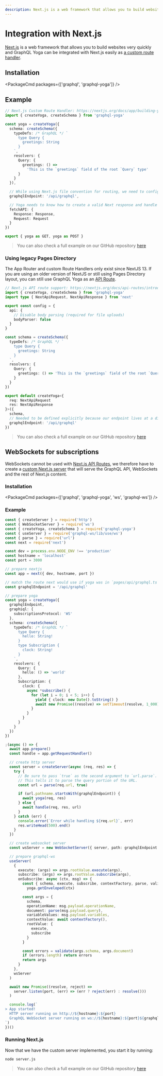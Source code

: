 ```yaml
---
description: Next.js is a web framework that allows you to build websites very quickly and GraphQL Yoga can be integrated with Next.js easily as an API Route.
---
```



# Integration with Next.js

[Next.js](https://nextjs.org) is a web framework that allows you to build websites very quickly and GraphQL Yoga can be integrated with Next.js easily as [a custom route handler](https://nextjs.org/docs/app/building-your-application/routing/router-handlers).

## Installation

<PackageCmd packages={['graphql', 'graphql-yoga']} />

## Example

```ts filename="app/api/graphql/route.ts"
// Next.js Custom Route Handler: https://nextjs.org/docs/app/building-your-application/routing/router-handlers
import { createYoga, createSchema } from 'graphql-yoga'

const yoga = createYoga({
  schema: createSchema({
    typeDefs: /* GraphQL */ `
      type Query {
        greetings: String
      }
    `,
    resolvers: {
      Query: {
        greetings: () =>
          'This is the `greetings` field of the root `Query` type'
      }
    }
  }),

  // While using Next.js file convention for routing, we need to configure Yoga to use the correct endpoint
  graphqlEndpoint: '/api/graphql',

  // Yoga needs to know how to create a valid Next response and handle Next requests
  fetchAPI: {
    Response: Response,
    Request: Request
  }
})

export { yoga as GET, yoga as POST }
```

> You can also check a full example on our GitHub repository [here](https://github.com/dotansimha/graphql-yoga/tree/v3/examples/nextjs)

### Using legacy Pages Directory

The App Router and custom Route Handlers only exist since NextJS 13.
If you are using an older version of NextJS or still using Pages Directory layout, you can still use GraphQL Yoga as an [API Route](https://nextjs.org/docs/pages/building-your-application/routing/api-routes).

```ts filename="pages/api/graphql.ts"
// Next.js API route support: https://nextjs.org/docs/api-routes/introduction
import { createYoga, createSchema } from 'graphql-yoga'
import type { NextApiRequest, NextApiResponse } from 'next'

export const config = {
  api: {
    // Disable body parsing (required for file uploads)
    bodyParser: false
  }
}

const schema = createSchema({
  typeDefs: /* GraphQL */ `
    type Query {
      greetings: String
    }
  `,
  resolvers: {
    Query: {
      greetings: () => 'This is the `greetings` field of the root `Query` type'
    }
  }
})

export default createYoga<{
  req: NextApiRequest
  res: NextApiResponse
}>({
  schema,
  // Needed to be defined explicitly because our endpoint lives at a different path other than `/graphql`
  graphqlEndpoint: '/api/graphql'
})
```

> You can also check a full example on our GitHub repository [here](https://github.com/dotansimha/graphql-yoga/tree/v3/examples/nextjs-legacy-pages)

## WebSockets for subscriptions

WebSockets cannot be used with [Next.js API Routes](https://nextjs.org/docs/api-routes/introduction), we therefore have to create a [custom Next.js server](https://nextjs.org/docs/advanced-features/custom-server) that will serve the GraphQL API, WebSockets and the rest of Next.js content.

### Installation

<PackageCmd packages={['graphql', 'graphql-yoga', 'ws', 'graphql-ws']} />

### Example

```ts filename="server.js"
const { createServer } = require('http')
const { WebSocketServer } = require('ws')
const { createYoga, createSchema } = require('graphql-yoga')
const { useServer } = require('graphql-ws/lib/use/ws')
const { parse } = require('url')
const next = require('next')

const dev = process.env.NODE_ENV !== 'production'
const hostname = 'localhost'
const port = 3000

// prepare nextjs
const app = next({ dev, hostname, port })

// match the route next would use if yoga was in `pages/api/graphql.ts`
const graphqlEndpoint = '/api/graphql'

// prepare yoga
const yoga = createYoga({
  graphqlEndpoint,
  graphiql: {
    subscriptionsProtocol: 'WS'
  },
  schema: createSchema({
    typeDefs: /* GraphQL */ `
      type Query {
        hello: String!
      }
      type Subscription {
        clock: String!
      }
    `,
    resolvers: {
      Query: {
        hello: () => 'world'
      },
      Subscription: {
        clock: {
          async *subscribe() {
            for (let i = 0; i < 5; i++) {
              yield { clock: new Date().toString() }
              await new Promise((resolve) => setTimeout(resolve, 1_000))
            }
          }
        }
      }
    }
  })
})

;(async () => {
  await app.prepare()
  const handle = app.getRequestHandler()

  // create http server
  const server = createServer(async (req, res) => {
    try {
      // Be sure to pass `true` as the second argument to `url.parse`.
      // This tells it to parse the query portion of the URL.
      const url = parse(req.url, true)

      if (url.pathname.startsWith(graphqlEndpoint)) {
        await yoga(req, res)
      } else {
        await handle(req, res, url)
      }
    } catch (err) {
      console.error(`Error while handling ${req.url}`, err)
      res.writeHead(500).end()
    }
  })

  // create websocket server
  const wsServer = new WebSocketServer({ server, path: graphqlEndpoint })

  // prepare graphql-ws
  useServer(
    {
      execute: (args) => args.rootValue.execute(args),
      subscribe: (args) => args.rootValue.subscribe(args),
      onSubscribe: async (ctx, msg) => {
        const { schema, execute, subscribe, contextFactory, parse, validate } =
          yoga.getEnveloped(ctx)

        const args = {
          schema,
          operationName: msg.payload.operationName,
          document: parse(msg.payload.query),
          variableValues: msg.payload.variables,
          contextValue: await contextFactory(),
          rootValue: {
            execute,
            subscribe
          }
        }

        const errors = validate(args.schema, args.document)
        if (errors.length) return errors
        return args
      }
    },
    wsServer
  )

  await new Promise((resolve, reject) =>
    server.listen(port, (err) => (err ? reject(err) : resolve()))
  )

  console.log(`
> App started!
  HTTP server running on http://${hostname}:${port}
  GraphQL WebSocket server running on ws://${hostname}:${port}${graphqlEndpoint}
`)
})()
```

### Running Next.js

Now that we have the custom server implemented, you start it by running:

```sh
node server.js
```

> You can also check a full example on our GitHub repository [here](https://github.com/dotansimha/graphql-yoga/tree/main/examples/nextjs-ws)
